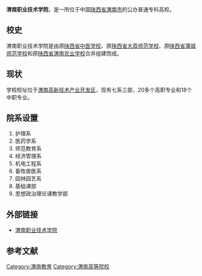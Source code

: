 {{Infobox 中国大学 |
| Name = 渭南职业技术学院
| EnglishName = Weinan Vocational and Technical College
| Motto = 
| Established = 
| Type = 公立
| Secretary = 华惠民
| dean = 张雄
| Location =[[陕西省|陕西省]][[渭南市|渭南市]]
| Campus = 
| AreaTotal = 18万平方米
| Department = 
| Faculty = 
| Professor =
| Associate Professor =
| Assistant Professor =
| Lecturer =
| Student = 近万人<ref>[http://www.wnzy.net/xyjj.asp 教学实力一流] {{webarchive|url=https://web.archive.org/web/20121118200053/http://www.wnzy.net/xyjj.asp |date=2012-11-18 }}</ref>
| Undergraduate = 
| Postgraduate = 
| master = 
| phd = 
| Affiliations =
| Colors =
| Nickname =
| Mascot =
| Data =
| Website = http://www.wnzy.net/
}}
'''渭南职业技术学院'''，是一所位于中国[[陕西省|陕西省]][[渭南市|渭南市]]的公办普通专科高校。

==校史==
渭南职业技术学院是由原[[陕西省中医学校|陕西省中医学校]]、原[[陕西省大荔师范学校|陕西省大荔师范学校]]、原[[陕西省蒲城师范学校|陕西省蒲城师范学校]]和原[[陕西省渭南农业学校|陕西省渭南农业学校]]合并组建而成。

== 现状 ==
学校校址位于[[渭南高新技术产业开发区|渭南高新技术产业开发区]]，现有七系三部，20多个高职专业和18个中职专业。

== 院系设置==
#护理系 
#医药学系 
#师范教育系 
#经济管理系 
#机电工程系 
#畜牧兽医系 
#园林园艺系 
#基础课部 
#思想政治理论课教学部
  
==外部链接==
*[http://www.wnzy.net/ 渭南职业技术学院] {{Wayback|url=http://www.wnzy.net/ |date=20120722144312 }} 

==参考文献==
<div class="references-small">
<references></references>
</div>
{{大学小作品}}

{{陕西高等院校}}

[[Category:渭南教育|Category:渭南教育]]
[[Category:渭南高等院校|Category:渭南高等院校]]